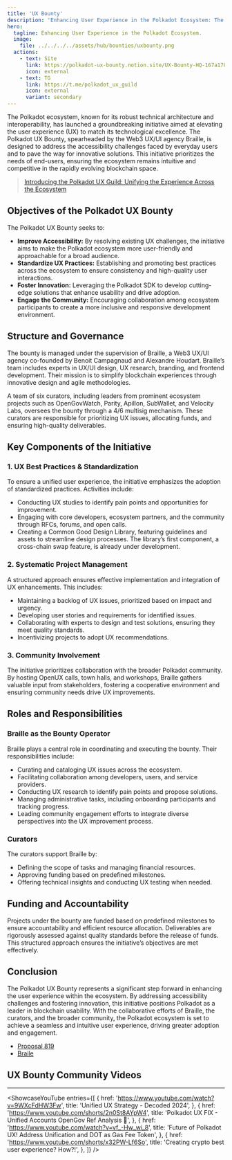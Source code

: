 ```yaml
---
title: 'UX Bounty'
description: 'Enhancing User Experience in the Polkadot Ecosystem: The Polkadot UX Bounty Initiative'
hero:
  tagline: Enhancing User Experience in the Polkadot Ecosystem.
  image: 
    file: ../../../../assets/hub/bounties/uxbounty.png
  actions:
    - text: Site
      link: https://polkadot-ux-bounty.notion.site/UX-Bounty-HQ-167a1782242e477bbb9f7a066ef447dd
      icon: external
    - text: TG
      link: https://t.me/polkadot_ux_guild
      icon: external
      variant: secondary
---
```



The Polkadot ecosystem, known for its robust technical architecture and interoperability, has launched a groundbreaking initiative aimed at elevating the user experience (UX) to match its technological excellence. The Polkadot UX Bounty, spearheaded by the Web3 UX/UI agency Braille, is designed to address the accessibility challenges faced by everyday users and to pave the way for innovative solutions. This initiative prioritizes the needs of end-users, ensuring the ecosystem remains intuitive and competitive in the rapidly evolving blockchain space.

> [Introducing the Polkadot UX Guild: Unifying the Experience Across the Ecosystem](https://forum.polkadot.network/t/introducing-the-polkadot-ux-guild-unifying-the-experience-across-the-ecosystem/7647)

## Objectives of the Polkadot UX Bounty
The Polkadot UX Bounty seeks to:

- **Improve Accessibility:** By resolving existing UX challenges, the initiative aims to make the Polkadot ecosystem more user-friendly and approachable for a broad audience.
- **Standardize UX Practices:** Establishing and promoting best practices across the ecosystem to ensure consistency and high-quality user interactions.
- **Foster Innovation:** Leveraging the Polkadot SDK to develop cutting-edge solutions that enhance usability and drive adoption.
- **Engage the Community:** Encouraging collaboration among ecosystem participants to create a more inclusive and responsive development environment.

## Structure and Governance
The bounty is managed under the supervision of Braille, a Web3 UX/UI agency co-founded by Benoit Campagnaud and Alexandre Houdart. Braille’s team includes experts in UX/UI design, UX research, branding, and frontend development. Their mission is to simplify blockchain experiences through innovative design and agile methodologies.

A team of six curators, including leaders from prominent ecosystem projects such as OpenGovWatch, Parity, Apillon, SubWallet, and Velocity Labs, oversees the bounty through a 4/6 multisig mechanism. These curators are responsible for prioritizing UX issues, allocating funds, and ensuring high-quality deliverables.

## Key Components of the Initiative
### 1. UX Best Practices & Standardization
To ensure a unified user experience, the initiative emphasizes the adoption of standardized practices. Activities include:

- Conducting UX studies to identify pain points and opportunities for improvement.
- Engaging with core developers, ecosystem partners, and the community through RFCs, forums, and open calls.
- Creating a Common Good Design Library, featuring guidelines and assets to streamline design processes. The library’s first component, a cross-chain swap feature, is already under development.

### 2. Systematic Project Management
A structured approach ensures effective implementation and integration of UX enhancements. This includes:

- Maintaining a backlog of UX issues, prioritized based on impact and urgency.
- Developing user stories and requirements for identified issues.
- Collaborating with experts to design and test solutions, ensuring they meet quality standards.
- Incentivizing projects to adopt UX recommendations.

### 3. Community Involvement
The initiative prioritizes collaboration with the broader Polkadot community. By hosting OpenUX calls, town halls, and workshops, Braille gathers valuable input from stakeholders, fostering a cooperative environment and ensuring community needs drive UX improvements.

## Roles and Responsibilities
### Braille as the Bounty Operator
Braille plays a central role in coordinating and executing the bounty. Their responsibilities include:

- Curating and cataloging UX issues across the ecosystem.
- Facilitating collaboration among developers, users, and service providers.
- Conducting UX research to identify pain points and propose solutions.
- Managing administrative tasks, including onboarding participants and tracking progress.
- Leading community engagement efforts to integrate diverse perspectives into the UX improvement process.

### Curators
The curators support Braille by:
- Defining the scope of tasks and managing financial resources.
- Approving funding based on predefined milestones.
- Offering technical insights and conducting UX testing when needed.

## Funding and Accountability
Projects under the bounty are funded based on predefined milestones to ensure accountability and efficient resource allocation. Deliverables are rigorously assessed against quality standards before the release of funds. This structured approach ensures the initiative’s objectives are met effectively.

## Conclusion
The Polkadot UX Bounty represents a significant step forward in enhancing the user experience within the ecosystem. By addressing accessibility challenges and fostering innovation, this initiative positions Polkadot as a leader in blockchain usability. With the collaborative efforts of Braille, the curators, and the broader community, the Polkadot ecosystem is set to achieve a seamless and intuitive user experience, driving greater adoption and engagement.

- [Proposal 819](https://polkadot.subsquare.io/referenda/819)
- [Braile](https://x.com/braille_wtf)

## UX Bounty Community Videos
------------
<ShowcaseYouTube
  entries={[
       {
      href: 'https://www.youtube.com/watch?v=9WXcFdHW3Fw',
      title: 'Unified UX Strategy - Decoded 2024',
          },
      {
      href: 'https://www.youtube.com/shorts/2n0St8AYpW4',
      title: 'Polkadot UX FIX - Unified Accounts OpenGov Ref Analysis 🙏',
          },
                {
      href: 'https://www.youtube.com/watch?v=vf_-Hw_wi_8',
      title: 'Future of Polkadot UX! Address Unification and DOT as Gas Fee Token',
          },
                {
      href: 'https://www.youtube.com/shorts/x32PW-Lf6So',
      title: 'Creating crypto best user experience? How?!',
          },
  ]} />